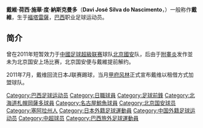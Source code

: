 {{來源|time=2015-01-01T03:21:59+00:00}}
{{擴充|time=2015-01-01T03:21:59+00:00}}
{{Football player infobox
| playername= 戴維
| image = 
| fullname = Davi José Silva do Nascimento
| height = {{height|m=1.83}}
| dateofbirth = {{birth date and age|1984|3|10}}
| cityofbirth = [[福塔雷薩|福塔雷薩]]
| countryofbirth = [[巴西|巴西]]
| currentclub  = [[鹿島鹿角|鹿島鹿角]]
| clubnumber = 
| position = [[前鋒_(足球)|前鋒]]
| youthyears = 2000-2001<br />2002
| youthclubs = [[塞阿拉竞技俱乐部|塞阿拉]]<br />Maranguape
| years = 2003-2004<br />2005-2007<br />2006<br />2007<br />2008<br/>2009<br/>2009-<br/>2011<br/>2011
| clubs = [[伊帕廷加足球俱乐部|伊帕汀加]]<br />[[维多利亚体育俱乐部|維多利亞]]<br />→{{tsl|en|Centro Sportivo Alagoano||CSA}} (租借)<br />→[[札幌岡薩多|札幌岡薩多]] (租借)<br />[[札幌岡薩多|札幌岡薩多]]<br/>[[名古屋鯨魚|名古屋鯨魚]]<br/>[[乌姆沙拉尔体育俱乐部|乌姆沙拉尔]]<br/>→[[北京國安足球俱樂部|北京國安]] (租借)<br />→[[甲府风林|甲府风林]] (租借)
| caps(goals) = <br /><br /><br />{{0}}39 {{0}}(17)<br />{{0}}{{0}}6 {{0}}{{0}}(3)<br>{{0}}17 {{0}}(10)<br><br>{{0}}{{0}}0 {{0}}{{0}}(0)
| nationalyears =
| nationalteam = 
| nationalcaps(goals) =
| pcupdate = 2-8-2011
}}
'''戴維·荷西·施華·度·納斯克曼多'''（'''Davi José Silva do Nascimento'''，{{bd|1984年|3月10日||}}）一般称作'''戴維'''，生于[[福塔雷薩|福塔雷薩]]，[[巴西|巴西]]职业足球运动员。

==简介==
曾在2011年短暂效力于[[中國足球超級联赛|中國足球超級联赛]]球队[[北京國安足球俱樂部|北京國安]]队，后由于[[附睾炎|附睾炎]]发作並未为北京国安上场比赛，北京国安便与戴維提前解约。

2011年7月，戴维回流日本J联赛踢球，当月[[甲府风林|甲府风林]]正式宣布戴维以租借方式加盟球队。

{{足球运动员小作品}}

{{DEFAULTSORT:Davi Jose Silva do Nascimento}}
[[Category:巴西足球运动员|Category:巴西足球运动员]]
[[Category:日職球員|Category:日職球員]]
[[Category:足球前鋒|Category:足球前鋒]]
[[Category:北海道札幌岡薩多球員|Category:北海道札幌岡薩多球員]]
[[Category:名古屋鯨魚球員|Category:名古屋鯨魚球員]]
[[Category:北京国安球员|Category:北京国安球员]]
[[Category:塞阿拉州人|Category:塞阿拉州人]]
[[Category:日本外籍足球運動員|Category:日本外籍足球運動員]]
[[Category:中国外籍足球运动员|Category:中国外籍足球运动员]]
[[Category:中超球员|Category:中超球员]]
[[Category:巴西旅外足球運動員|Category:巴西旅外足球運動員]]